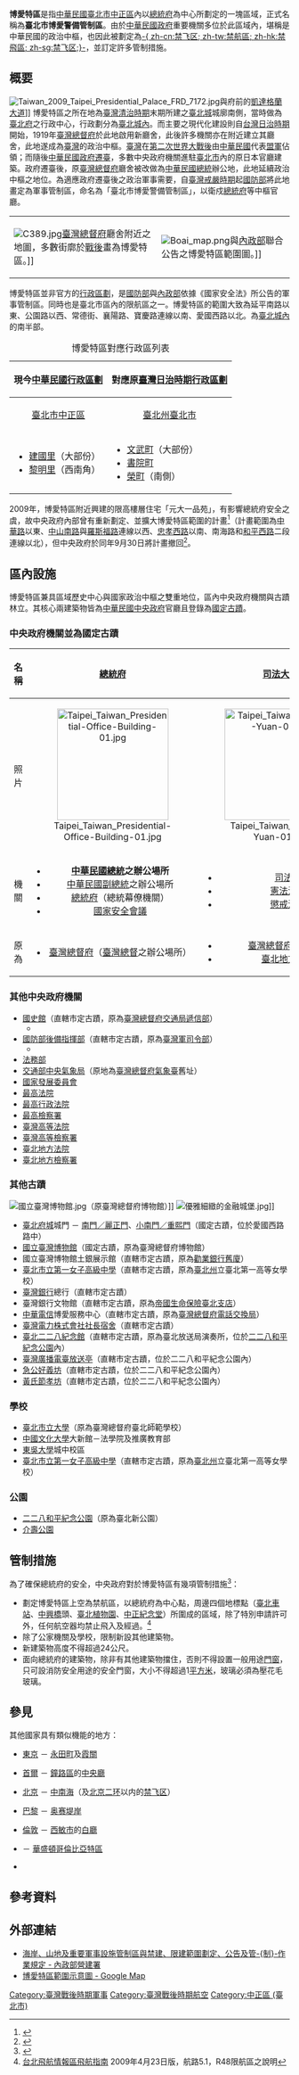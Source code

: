 {{Taiwanese
| title = 博愛特區
| image = Buoai_District.PNG
| hanji = 博愛特區
| tsuin = ㄅㄛˊ ㄞˋ ㄊㄜˋ ㄑㄩ
| pinyin = Bó'ài Tèqū
| wg = Po²-ai⁴ T′e⁴-ch′ü¹
| poj = Phok-ài Te̍k-khu
| holo = Phok-ài Ti̍k-khu
| pfs = Pok-oi Thi̍t-khî
}}

'''博愛特區'''是指[[中華民國|中華民國]][[臺北市|臺北市]][[中正區_(臺北市)|中正區]]內以[[總統府_(臺灣)|總統府]]為中心所劃定的一塊區域，正式名稱為'''臺北市博愛警備管制區'''。由於[[中華民國政府|中華民國政府]]重要機關多位於此區域內，堪稱是中華民國的政治中樞，也因此被劃定為[[禁飛區|-{ zh-cn:禁飞区; zh-tw:禁航區; zh-hk:禁飛區; zh-sg:禁飞区;}-]]，並訂定許多管制措施。

== 概要 ==
[[File:Taiwan_2009_Taipei_Presidential_Palace_FRD_7172.jpg|thumb]]與府前的[[凱達格蘭大道|凱達格蘭大道]]]]
博愛特區之所在地為[[臺灣清治時期|臺灣清治時期]]末期所建之[[臺北城|臺北城]]城廓南側，當時做為[[臺北府|臺北府]]之行政中心，行政劃分為[[臺北城內|臺北城內]]。而主要之現代化建設則自[[台灣日治時期|台灣日治時期]]開始，1919年[[臺灣總督府|臺灣總督府]]於此地啟用新廳舍，此後許多機關亦在附近建立其廳舍，此地遂成為[[臺灣|臺灣]]的政治中樞。[[臺灣|臺灣]]在[[第二次世界大战|第二次世界大戰]][[臺灣戰後時期|後]]由[[中華民國|中華民國]]代表[[同盟國_(第二次世界大戰)|盟軍]]佔領；而隨後[[中華民國政府|中華民國政府]][[中華民國政府遷台|遷臺]]，多數中央政府機關進駐[[臺北市|臺北市]]內的原日本官廳建築。政府遷臺後，原[[臺灣總督府|臺灣總督府]]廳舍被改做為[[中華民國總統|中華民國總統]]辦公地，此地延續政治中樞之地位。為適應政府遷臺後之政治軍事需要，自[[臺灣省戒嚴令|臺灣戒嚴時期]]起[[中華民國國防部|國防部]]將此地畫定為軍事管制區，命名為「臺北市博愛警備管制區」，以衛戍[[總統府_(臺灣)|總統府]]等中樞官廳。

{|
|[[File:C389.jpg|thumb]][[臺灣總督府|臺灣總督府]]廳舍附近之地圖，多數街廓於[[臺灣戰後時期|戰後]]畫為博愛特區。]]
|[[File:Boai_map.png|thumb]]與[[中華民國內政部|內政部]]聯合公告之博愛特區範圍圖。]]
|}

博愛特區並非官方的[[行政區劃|行政區劃]]，是[[中華民國國防部|國防部]]與[[中華民國內政部|內政部]]依據《國家安全法》所公告的軍事管制區。同時也是臺北市區內的限航區之一。博愛特區的範圍大致為延平南路以東、公園路以西、常德街、襄陽路、寶慶路連線以南、愛國西路以北。為[[臺北城內|臺北城內]]的南半部。

{|class=wikitable
|+博愛特區對應行政區列表
!現今[[中華民國行政區劃|中華民國行政區劃]]!!對應原[[臺灣日治時期行政區劃|臺灣日治時期行政區劃]]
|-
|align=center|[[臺北市|臺北市]][[中正區_(臺北市)|中正區]]||align=center|[[臺北州|臺北州]][[臺北市_(州轄市)|臺北市]]
|-
|
* [[建國里_(台北市)|建國里]]（大部份）
* [[黎明里_(台北市)|黎明里]]（西南角）
|
* [[文武町|文武町]]（大部份）
* [[書院町|書院町]]
* [[榮町_(臺北市)|榮町]]（南側）
|}

2009年，博愛特區附近興建的限高樓層住宅「元大一品苑」，有影響總統府安全之虞，故中央政府內部曾有重新劃定、並擴大博愛特區範圍的計畫<ref>{{cite news|author=李明宗|url=http://n.yam.com/cna/politics/200905/20090521500108.html|title=國安局:會向總統府建議是否重劃博愛特區|publisher=[[中央通訊社|中央通訊社]]|date=2009年5月21日|accessdate=2009年5月21日|archive-date=2011年7月16日|archive-url=https://web.archive.org/web/20110716040318/http://n.yam.com/cna/politics/200905/20090521500108.html|dead-url=no}}</ref>（計畫範圍為[[中華路_(臺北市)|中華路]]以東、[[中山南路_(臺北市)|中山南路]]與[[羅斯福路_(台北市)|羅斯福路]]連線以西、[[忠孝西路_(臺北市)|忠孝西路]]以南、南海路和[[和平西路|和平西路]]二段連線以北），但中央政府於同年9月30日將計畫撤回<ref>{{cite news|author=孫承武|url=http://www.cna.com.tw/ReadNews/FirstNews_Read.aspx?magNo=4&magNum=10475&pageNo=1|title=博愛特區都審範圍案 北市府撤銷|publisher=[[中央通訊社|中央通訊社]]|date=2009年9月30日|accessdate=2009年9月30日|deadurl=yes|archiveurl=https://web.archive.org/web/20141023202213/http://www.cna.com.tw/ReadNews/FirstNews_Read.aspx?magNo=4&magNum=10475&pageNo=1|archivedate=2014年10月23日}}</ref>。

== 區內設施 ==
博愛特區兼具區域歷史中心與國家政治中樞之雙重地位，區內中央政府機關與古蹟林立。其核心兩建築物皆為[[中華民國政府|中華民國中央政府]]官廳且登錄為[[國定古蹟|國定古蹟]]。

=== 中央政府機關並為國定古蹟 ===
{{main|中華民國政府|臺灣總督府|國定古蹟}}
{|class=wikitable
!名稱
|align=center|'''[[總統府_(臺灣)|總統府]]'''||align=center|'''[[司法大廈|司法大廈]]'''
|-
!照片
|[[File:Taipei_Taiwan_Presidential-Office-Building-01.jpg|x200px]]||[[File:Taipei_Taiwan_Judicial-Yuan-01.jpg|x200px]]
|-
!機關
|
* '''[[中華民國總統|中華民國總統]]之辦公場所'''
* [[中華民國副總統|中華民國副總統]]之辦公場所
* [[中華民國總統府|總統府]]（總統幕僚機關）
* [[國家安全會議_(中華民國)|國家安全會議]]
|
* [[司法院|司法院]]
* [[憲法法庭|憲法法庭]]
* [[懲戒法院|懲戒法院]]
|-
!原為
|
* [[臺灣總督府|臺灣總督府]]（[[臺灣總督|臺灣總督]]之辦公場所）
|
* [[臺灣高等法院|臺灣總督府高等法院]]
* [[臺灣臺北地方法院|臺北地方法院]]
|}

=== 其他中央政府機關 ===
{{seealso|中華民國中央行政機關|中華民國法院制度}}
* [[國史館|國史館]]（直轄市定古蹟，原為[[臺灣總督府交通局遞信部|臺灣總督府交通局遞信部]]）
** {{small|廳舍建築物原由[[中華民國交通部|交通部]]本部使用，於2006年11月10日遷出，2010年4月29日再由國史館遷入。}}
* [[國防部後備指揮部|國防部後備指揮部]]（直轄市定古蹟，原為[[臺灣軍|臺灣軍]][[原臺灣軍司令部|司令部]]）
** {{small|廳舍建築物原由[[中華民國國防部|國防部]]本部使用，於2014年12月8日遷出，但仍由其下屬機關後備指揮部使用，部內稱「忠愛營區」。}}
* [[中華民國法務部|法務部]]
* [[交通部中央氣象局|交通部中央氣象局]]（原地為[[臺灣總督府氣象臺|臺灣總督府氣象臺]]舊址）
* [[中華民國國家發展委員會|國家發展委員會]]
* [[中華民國最高法院|最高法院]]
* [[最高行政法院_(中華民國)|最高行政法院]]
* [[最高檢察署|最高檢察署]]
* [[臺灣高等法院|臺灣高等法院]]
* [[臺灣高等檢察署|臺灣高等檢察署]]
* [[臺灣臺北地方法院|臺北地方法院]]
* [[臺灣臺北地方檢察署|臺北地方檢察署]]

=== 其他古蹟 ===
{{seealso|國定古蹟|臺北市直轄市定古蹟列表}}
[[File:國立臺灣博物館.jpg|thumb]]（原臺灣總督府博物館）]]
[[File:優雅細緻的金融城堡.jpg|thumb]]]]
* [[臺北城|臺北府城]]城門 － [[臺北府城南門|南門／麗正門]]、[[臺北府城小南門|小南門／重熙門]]（國定古蹟，位於愛國西路路中）
* [[國立臺灣博物館|國立臺灣博物館]]（國定古蹟，原為臺灣總督府博物館）
* 國立臺灣博物館土銀展示館（直轄市定古蹟，原為[[勸業銀行舊廈|勸業銀行舊廈]]）
* [[臺北市立第一女子高級中學|臺北市立第一女子高級中學]]（直轄市定古蹟，原為[[臺北州|臺北州]]立臺北第一高等女學校）
* [[臺灣銀行|臺灣銀行]]總行（直轄市定古蹟）
* 臺灣銀行文物館（直轄市定古蹟，原為[[帝國生命保險臺北支店|帝國生命保險臺北支店]]）
* [[中華電信|中華電信]]博愛服務中心（直轄市定古蹟，原為[[臺灣總督府電話交換局|臺灣總督府電話交換局]]）
* [[臺灣電力株式會社社長宿舍|臺灣電力株式會社社長宿舍]]（直轄市定古蹟）
* [[臺北二二八紀念館|臺北二二八紀念館]]（直轄市定古蹟，原為臺北放送局演奏所，位於[[二二八和平紀念公園|二二八和平紀念公園]]內）
* [[臺灣廣播電臺放送亭|臺灣廣播電臺放送亭]]（直轄市定古蹟，位於二二八和平紀念公園內）
* [[急公好義坊|急公好義坊]]（直轄市定古蹟，位於二二八和平紀念公園內）
* [[黃氏節孝坊|黃氏節孝坊]]（直轄市定古蹟，位於二二八和平紀念公園內）

=== 學校 ===
* [[臺北市立大學|臺北市立大學]]（原為臺灣總督府臺北師範學校）
* [[中國文化大學|中國文化大學]]大新館－法學院及推廣教育部
* [[東吳大學|東吳大學]]城中校區
* [[臺北市立第一女子高級中學|臺北市立第一女子高級中學]]（直轄市定古蹟，原為[[臺北州|臺北州]]立臺北第一高等女學校）

=== 公園 ===
* [[二二八和平紀念公園|二二八和平紀念公園]]（原為臺北新公園）
* [[介壽公園|介壽公園]]

== 管制措施 ==
為了確保總統府的安全，中央政府對於博愛特區有幾項管制措施<ref>{{cite news|author=羅添斌|url=http://www.libertytimes.com.tw/2005/new/aug/22/today-fo4.htm|title=博愛特區 保命3招|publisher=[[自由時報|自由時報]]|date=2005年8月22日|accessdate=|deadurl=yes|archiveurl=https://web.archive.org/web/20061110141800/http://www.libertytimes.com.tw/2005/new/aug/22/today-fo4.htm|archivedate=2006年11月10日}}</ref>：
*劃定博愛特區上空為禁航區，以總統府為中心點，周邊四個地標點（[[臺北車站|臺北車站]]、[[中興橋|中興橋]]頭、[[台北植物園|臺北植物園]]、[[中正紀念堂|中正紀念堂]]）所圍成的區域，除了特別申請許可外，任何航空器均禁止飛入及經過。<ref>[http://eaip.caa.gov.tw/eaip/history/2009-04-23/html/RC-frameset-zh-TW.html 台北飛航情報區飛航指南]{{dead link|date=2017年11月 |bot=InternetArchiveBot |fix-attempted=yes }} 2009年4月23日版，航路5.1，R48限航區之說明</ref>
*除了公家機關及學校，限制新設其他建築物。
*新建築物高度不得超過24公尺。
*面向總統府的建築物，除非有其他建築物擋住，否則不得設置一般用途[[門|門]][[窗|窗]]，只可設消防安全用途的安全門窗，大小不得超過1[[平方米|平方米]]，玻璃必須為壓花毛玻璃。

== 參見 ==
其他國家具有類似機能的地方：
* {{JPN}}[[東京|東京]] － [[永田町|永田町]]及[[霞關|霞關]]
* {{KOR}}[[首爾|首爾]] － [[鐘路區|鐘路區]]的[[大韓民國政府中央廳舍|中央廳]]
* {{CHN}}[[北京|北京]] － [[中南海|中南海]]（及[[北京二环路|北京二环]]以内的[[禁飛區|禁飞区]]）
* {{FRA}}[[巴黎|巴黎]] － [[奥赛堤岸|奥赛堤岸]]
* {{GBR}}[[倫敦|倫敦]] － [[西敏市|西敏市]]的[[白廳|白廳]]
* {{USA}} － [[華盛頓哥倫比亞特區|華盛頓哥倫比亞特區]]
* {{link-en|限航區|Prohibited airspace}}

== 參考資料 ==
<div class="references-small">
<references />
</div>

== 外部連結 ==
*[http://www.cpami.gov.tw/web/index.php?option=com_content&task=view&id=1079&Itemid=95 海岸、山地及重要軍事設施管制區與禁建、限建範圍劃定、公告及管-{制}-作業規定 - 內政部營建署]{{zh-tw}}
*[https://drive.google.com/open?id=1XMgmSZy7O-Zhu57ooHFMQfZ1q4Q&usp=sharing 博愛特區範圍示意圖 - Google Map]{{zh-tw}}

[[Category:臺灣戰後時期軍事|Category:臺灣戰後時期軍事]]
[[Category:臺灣戰後時期航空|Category:臺灣戰後時期航空]]
[[Category:中正區_(臺北市)|Category:中正區 (臺北市)]]